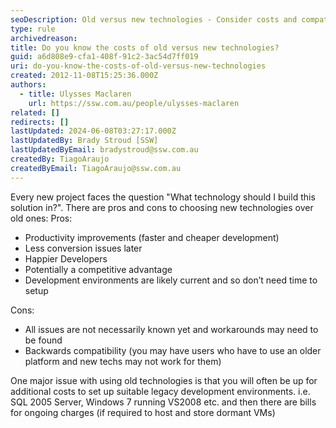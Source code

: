 ```yaml
---
seoDescription: Old versus new technologies - Consider costs and compatibility when choosing a solution to build your project.
type: rule
archivedreason:
title: Do you know the costs of old versus new technologies?
guid: a6d808e9-cfa1-408f-91c2-3ac54d7ff019
uri: do-you-know-the-costs-of-old-versus-new-technologies
created: 2012-11-08T15:25:36.000Z
authors:
  - title: Ulysses Maclaren
    url: https://ssw.com.au/people/ulysses-maclaren
related: []
redirects: []
lastUpdated: 2024-06-08T03:27:17.000Z
lastUpdatedBy: Brady Stroud [SSW]
lastUpdatedByEmail: bradystroud@ssw.com.au
createdBy: TiagoAraujo
createdByEmail: TiagoAraujo@ssw.com.au
---
```


Every new project faces the question "What technology should I build this solution in?". There are pros and cons to choosing new technologies over old ones:
Pros:

* Productivity improvements (faster and cheaper development)
* Less conversion issues later
* Happier Developers
* Potentially a competitive advantage
* Development environments are likely current and so don’t need time to setup

Cons:

* All issues are not necessarily known yet and workarounds may need to be found
* Backwards compatibility (you may have users who have to use an older platform and new techs may not work for them)

One major issue with using old technologies is that you will often be up for additional costs to set up suitable legacy development environments. i.e. SQL 2005 Server, Windows 7 running VS2008 etc. and then there are bills for ongoing charges (if required to host and store dormant VMs)
